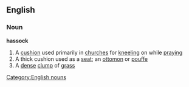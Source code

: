 ==English==

===Noun===
'''hassock'''
# A [[cushion]] used primarily in [[church]]es for [[kneel]]ing on while [[praying]]
# A thick cushion used as a [[seat]]; an [[ottomon]] or [[pouffe]]
# A [[dense]] [[clump]] of [[grass]]
[[Category:English nouns]]